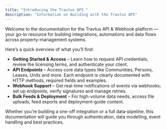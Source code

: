 ```yaml
---
title: "Introducing the Travtus API "
description: "Information on Building with the Travtus API"
---
```


Welcome to the documentation for the Travtus API & Webhook platform — your go-to resource for building integrations, automations and data flows across property-management systems.

Here’s a quick overview of what you’ll find:

- **Getting Started & Access** – Learn how to request API credentials, review the licensing terms, and authenticate your client.
- **API Endpoints** – Access core data types like Communities, Persons, Leases, Units and more. Each endpoint is clearly documented with HTTP methods, required fields and examples.
- **Webhook Support** – Get real-time notifications of events via webhooks; set up endpoints, verify signatures and manage retries.
- **Bulk Feeds & Deployment** – For high-volume data needs, access file uploads, feed exports and deployment-guide content.

Whether you’re building a one-off integration or a full data-pipeline, this documentation will guide you through authentication, data modelling, event handling and best practices.